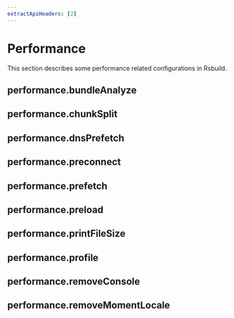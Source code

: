 ```yaml
---
extractApiHeaders: [2]
---
```


# Performance

This section describes some performance related configurations in Rsbuild.

## performance.bundleAnalyze


<BundleAnalyze />

## performance.chunkSplit


<ChunkSplit />

## performance.dnsPrefetch


<DnsPrefetch />

## performance.preconnect


<Preconnect />

## performance.prefetch


<Prefetch />

## performance.preload


<Preload />

## performance.printFileSize


<PrintFileSize />

## performance.profile


<Profile />

## performance.removeConsole


<RemoveConsole />

## performance.removeMomentLocale


<RemoveMomentLocale />
